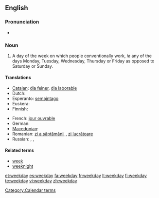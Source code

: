 ==English==

===Pronunciation===
* {{audio|en-us-weekday.ogg|Audio (US)}}

===Noun===
{{en-noun}}

# A day of the week on which people conventionally work, ''ie'' any of the days Monday, Tuesday, Wednesday, Thursday or Friday as opposed to Saturday or Sunday.

====Translations====
{{trans-top|weekday}}
* [[Catalan]]: [[dia feiner]], [[dia laborable]]
* Dutch: {{t+|nl|weekdag|m}}
* Esperanto: [[semajntago]]
* Euskera: {{t|eu|astegun|xs=Basque}}
* Finnish: {{t-|fi|arkipäivä}}
{{trans-mid}}
* French: [[jour ouvrable]] {{m}}
* German: {{t+|de|Wochentag|m}}
* [[Macedonian]]: {{t|mk|делник|m|tr=délnik|xs=Macedonian}}
* Romanian: [[zi a săptămânii]] {{f}}, [[zi lucrătoare]] {{f}}
* Russian: {{t|ru|рабочий день|m|sc=Cyrl}},  {{t|ru|будний день|m|sc=Cyrl}},  {{t|ru|будни|p|sc=Cyrl}}
{{trans-bottom}}

====Related terms====
* [[week]]
* [[weeknight]]

[[Category:Calendar terms]]

[[et:weekday]]
[[es:weekday]]
[[fa:weekday]]
[[fr:weekday]]
[[lt:weekday]]
[[fi:weekday]]
[[te:weekday]]
[[vi:weekday]]
[[zh:weekday]]